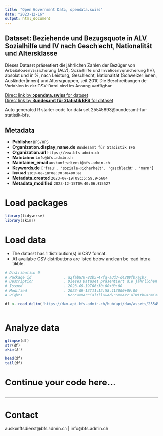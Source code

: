 ```yaml
---
title: "Open Government Data, opendata.swiss"
date: "2023-12-16"
output: html_document
---
```


## Dataset: Beziehende und Bezugsquote in ALV, Sozialhilfe und IV nach Geschlecht, Nationalität und Altersklasse

Dieses Dataset präsentiert die jährlichen Zahlen der Bezüger von Arbeitslosenversicherung (ALV), Sozialhilfe und Invalidenversicherung (IV), absolut und in %, nach Leistung, Geschlecht, Nationalität (Schweizer|innen, Ausländer|innen) und Altersgruppen, seit 2010 Die Beschreibungen der Variablen in der CSV-Datei sind im Anhang verfügbar.

[Direct link by **opendata.swiss** for dataset](https://opendata.swiss/de/dataset/beziehende-und-bezugsquote-in-alv-sozialhilfe-und-iv-nach-geschlecht-nationalitat-und-alterskla2)<br>
[Direct link by **Bundesamt für Statistik BFS** for dataset](https://www.bfs.admin.ch/asset/de/ts-x-13.06.02.02)

Auto generated R starter code for data set 25545893@bundesamt-fur-statistik-bfs.

## Metadata

- **Publisher** `BFS/OFS`
- **Organization.display_name.de** `Bundesamt für Statistik BFS`
- **Organization.url** `https://www.bfs.admin.ch`
- **Maintainer** `info@bfs.admin.ch`
- **Maintainer_email** `auskunftsdienst@bfs.admin.ch`
- **Keywords.de** `['frau', 'soziale-sicherheit', 'geschlecht', 'mann']`
- **Issued** `2023-06-19T06:30:00+00:00`
- **Metadata_created** `2023-06-19T09:35:59.945604`
- **Metadata_modified** `2023-12-15T09:40:06.915527`


# Load packages

```r

library(tidyverse)
library(skimr)

```

# Load data

-   The dataset has 1 distribution(s) in CSV format.
-   All available CSV distributions are listed below and can be read into a tibble.

```r

# Distribution 0
# Package_id               : a2fab870-82b5-47fa-a3d3-d4289fb7a1b7
# Description              : Dieses Dataset präsentiert die jährlichen Zahlen der Bezüger von Arbeitslosenversicherung (ALV), Sozialhilfe und Invalidenversicherung (IV), absolut und in %, nach Leistung, Geschlecht, Nationalität (Schweizer\innen, Ausländer\innen) und Altersgruppen, seit 2010 Die Beschreibungen der Variablen in der CSV-Datei sind im Anhang verfügbar.
# Issued                   : 2023-06-19T06:30:00+00:00
# Modified                 : 2023-06-13T11:12:58.113000+00:00
# Rights                   : NonCommercialAllowed-CommercialWithPermission-ReferenceRequired

df <- read_delim('https://dam-api.bfs.admin.ch/hub/api/dam/assets/25545902/master')



```

# Analyze data

```r

glimpse(df)
str(df)
skim(df)

head(df)
tail(df)

```

# Continue your code here...

```r

```

------------------------------------------------------------------------

# Contact

auskunftsdienst@bfs.admin.ch | info@bfs.admin.ch

